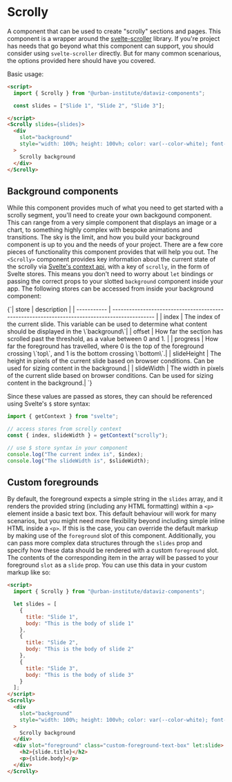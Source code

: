 
<Meta component={Stories.Scrolly} of={Stories} />

# Scrolly

A component that can be used to create "scrolly" sections and pages. This component is a wrapper around the [svelte-scroller](https://github.com/sveltejs/svelte-scroller) library. If you're project has needs that go beyond what this component can support, you should consider using `svelte-scroller` directly. But for many common scenarious, the options provided here should have you covered.

Basic usage:
```html
<script>
  import { Scrolly } from "@urban-institute/dataviz-components";

  const slides = ["Slide 1", "Slide 2", "Slide 3"];

</script>
<Scrolly slides={slides}>
  <div
    slot="background"
    style="width: 100%; height: 100vh; color: var(--color-white); font-weight: var(--font-weight-bold); background: var(--color-blue); display: flex; align-items: center; justify-content: center;"
  >
    Scrolly background
  </div>
</Scrolly>
````

<Story of={Stories.Default} />
<Controls />

## Background components

While this component provides much of what you need to get started with a scrolly segment, you'll need to create your own backgound component. This can range from a very simple component that displays an image or a chart, to something highly complex with bespoke animations and transitions. The sky is the limit, and how you build your background component is up to you and the needs of your project. There are a few core pieces of functionality this component provides that will help you out. The `<Scrolly>` component provides key information about the current state of the scrolly via [Svelte's context api](https://svelte.dev/docs/svelte#setcontext), with a key of `scrolly`, in the form of Svelte stores. This means you don't need to worry about `let` bindings or passing the correct props to your slotted `background` component inside your app. The following stores can be accessed from inside your background component:

<Markdown>
{`| store  | description                                                                                   |
| ----------- | --------------------------------------------------------------------------------------------- |
| index       | The index of the current slide. This variable can be used to determine what content should be displayed in the \`background\`|
| offset      | How far the section has scrolled past the threshold, as a value between 0 and 1. |
| progress |   How far the foreground has travelled, where 0 is the top of the foreground crossing \`top\`, and 1 is the bottom crossing \`bottom\`.|
| slideHeight | The height in pixels of the current slide based on browser conditions. Can be used for sizing content in the background.|
| slideWidth | The width in pixels of the current slide based on browser conditions. Can be used for sizing content in the background.|
`}
</Markdown>

Since these values are passed as stores, they can should be referenced using Svelte's `$` store syntax:

```js
import { getContext } from "svelte";

// access stores from scrolly context
const { index, slideWidth } = getContext("scrolly");

// use $ store syntax in your component
console.log("The current index is", $index);
console.log("The slideWidth is", $slideWidth);

```

## Custom foregrounds

By default, the foreground expects a simple string in the `slides` array, and it renders the provided string (including any HTML formatting) within a `<p>` element inside a basic text box. This default behaviour will work for many scenarios, but you might need more flexibility beyond including simple inline HTML inside a `<p>`. If this is the case, you can override the default markup by making use of the `foreground` slot of this component. Additionally, you can pass more complex data structures through the `slides` prop and specify how these data should be rendered with a custom `foreground` slot. The contents of the corresponding item in the array will be passed to your foreground `slot` as a `slide` prop. You can use this data in your custom markup like so:

```html
<script>
  import { Scrolly } from "@urban-institute/dataviz-components";

  let slides = [
    {
      title: "Slide 1",
      body: "This is the body of slide 1"
    }, 
    {
      title: "Slide 2",
      body: "This is the body of slide 2"
    }, 
    {
      title: "Slide 3",
      body: "This is the body of slide 3"
    }
  ];
</script>
<Scrolly>
  <div
    slot="background"
    style="width: 100%; height: 100vh; color: var(--color-white); font-weight: var(--font-weight-bold); background: var(--color-blue); display: flex; align-items: center; justify-content: center;"
  >
    Scrolly background
  </div>
  <div slot="foreground" class="custom-foreground-text-box" let:slide>
    <h2>{slide.title}</h2>
    <p>{slide.body}</p>
  </div>
</Scrolly>
```

